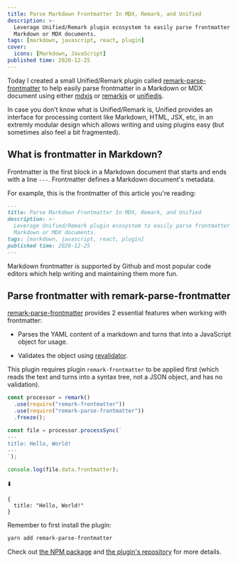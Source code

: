 ```yaml
---
title: Parse Markdown Frontmatter In MDX, Remark, and Unified
description: >-
  Leverage Unified/Remark plugin ecosystem to easily parse frontmatter in your
  Markdown or MDX documents.
tags: [markdown, javascript, react, plugin]
cover:
  icons: [Markdown, JavaScript]
published time: 2020-12-25
---
```


Today I created a small Unified/Remark plugin called [remark-parse-frontmatter]
to help easily parse frontmatter in a Markdown or MDX document using either
[mdxjs] or [remarkjs] or [unifiedjs].

In case you don't know what is Unified/Remark is, Unified provides an interface
for processing content like Markdown, HTML, JSX, etc, in an extremly modular
design which allows writing and using plugins easy (but sometimes also feel a
bit fragmented).

## What is frontmatter in Markdown?

Frontmatter is the first block in a Markdown document that starts and ends with
a line `---`. Frontmatter defines a Markdown document's metadata.

For example, this is the frontmatter of this article you're reading:

```md
---
title: Parse Markdown Frontmatter In MDX, Remark, and Unified
description: >-
  Leverage Unified/Remark plugin ecosystem to easily parse frontmatter in your
  Markdown or MDX documents.
tags: [markdown, javascript, react, plugin]
published time: 2020-12-25
---
```

Markdown frontmatter is supported by Github and most popular code editors which
help writing and maintaining them more fun.

## Parse frontmatter with remark-parse-frontmatter

[remark-parse-frontmatter] provides 2 essential features when working with
frontmatter:

- Parses the YAML content of a markdown and turns that into a JavaScript object
  for usage.

- Validates the object using [revalidator].

This plugin requires plugin `remark-frontmatter` to be applied first (which
reads the text and turns into a syntax tree, not a JSON object, and has no
validation).

```js
const processor = remark()
  .use(require("remark-frontmatter"))
  .use(require("remark-parse-frontmatter"))
  .freeze();

const file = processor.processSync(`
---
title: Hello, World!
---
`);

console.log(file.data.frontmatter);
```

⬇️

```
{
  title: "Hello, World!"
}
```

Remember to first install the plugin:

```bash
yarn add remark-parse-frontmatter
```

Check out [the NPM package][remark npm] and [the plugin's
repository][remark-parse-frontmatter] for more details.

<!-- Links -->

[remark-parse-frontmatter]: https://github.com/phuctm97/remark-parse-frontmatter
[remark npm]: https://www.npmjs.com/package/remark-parse-frontmatter
[mdxjs]: https://mdxjs.com
[remarkjs]: https://remark.js.org
[unifiedjs]: https://unifiedjs.com
[revalidator]: https://github.com/flatiron/revalidator
